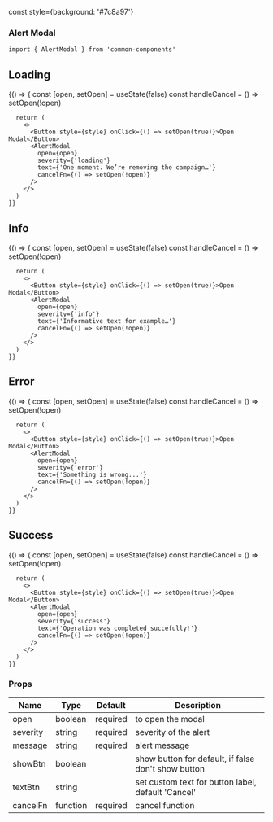 const style={background: '#7c8a97'}

<Meta title="MDX|Alert Modal" component={AlertModal} />

### Alert Modal


```
import { AlertModal } from 'common-components'
```

## Loading

<Preview>
  <Story name="default">
    {() => {
      const [open, setOpen] = useState(false)
      const handleCancel = () => setOpen(!open)
      
      return (
        <>
          <Button style={style} onClick={() => setOpen(true)}>Open Modal</Button>
          <AlertModal
            open={open}
            severity={'loading'}
            text={'One moment. We’re removing the campaign…'}
            cancelFn={() => setOpen(!open)}
          />
        </>
      )
    }}
  </Story>
</Preview>

## Info

<Preview>
  <Story name="Info">
    {() => {
      const [open, setOpen] = useState(false)
      const handleCancel = () => setOpen(!open)
      
      return (
        <>
          <Button style={style} onClick={() => setOpen(true)}>Open Modal</Button>
          <AlertModal
            open={open}
            severity={'info'}
            text={'Informative text for example…'}
            cancelFn={() => setOpen(!open)}
          />
        </>
      )
    }}
  </Story>
</Preview>

## Error

<Preview>
  <Story name="Error">
    {() => {
      const [open, setOpen] = useState(false)
      const handleCancel = () => setOpen(!open)
      
      return (
        <>
          <Button style={style} onClick={() => setOpen(true)}>Open Modal</Button>
          <AlertModal
            open={open}
            severity={'error'}
            text={'Something is wrong...'}
            cancelFn={() => setOpen(!open)}
          />
        </>
      )
    }}
  </Story>
</Preview>

## Success

<Preview>
  <Story name="Success">
    {() => {
      const [open, setOpen] = useState(false)
      const handleCancel = () => setOpen(!open)
      
      return (
        <>
          <Button style={style} onClick={() => setOpen(true)}>Open Modal</Button>
          <AlertModal
            open={open}
            severity={'success'}
            text={'Operation was completed succefully!'}
            cancelFn={() => setOpen(!open)}
          />
        </>
      )
    }}
  </Story>
</Preview>

### Props

| Name     | Type     | Default  | Description                                                    |
| -------- | -------- | -------- | -----------------                                              |
| open     | boolean  | required | to open the modal                                              |
| severity | string   | required | severity of the alert                                          |
| message  | string   | required | alert message                                                  |
| showBtn  | boolean  |          | show button for default, if false don't show button            |
| textBtn  | string   |          | set custom text for button label, default 'Cancel'             |
| cancelFn | function | required | cancel function                                                |

